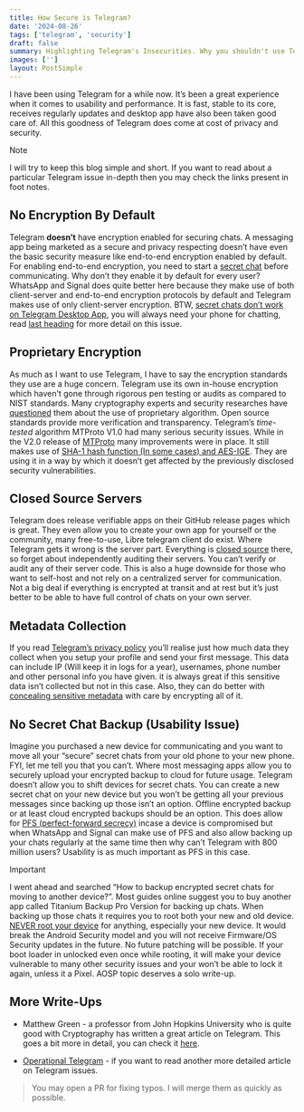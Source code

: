 ```yaml
---
title: How Secure is Telegram?
date: '2024-08-26'
tags: ['telegram', 'security']
draft: false
summary: Highlighting Telegram's Insecurities. Why you shouldn't use Telegram for sensitive conversations.
images: ['']
layout: PostSimple
---
```


<TOCInline toc={props.toc} exclude="Overview" toHeading={4} />

I have been using Telegram for a while now. It’s been a great experience when it comes to usability and performance. It is fast, stable to its core, receives regularly updates and desktop app have also been taken good care of. All this goodness of Telegram does come at cost of privacy and security.

> [!NOTE]
> I will try to keep this blog simple and short. If you want to read about a particular Telegram issue in-depth then you may check the links present in foot notes.

## No Encryption By Default

Telegram **doesn’t** have encryption enabled for securing chats. A messaging app being marketed as a secure and privacy respecting doesn’t have even the basic security measure like end-to-end encryption enabled by default. For enabling end-to-end encryption, you need to start a [secret chat](https://telegram.org/faq#q-how-do-i-start-a-secret-chat) before communicating. Why don’t they enable it by default for every user? WhatsApp and Signal does quite better here because they make use of both client-server and end-to-end encryption protocols by default and Telegram makes use of only client-server encryption. BTW, [secret chats don’t work on Telegram Desktop App](<https://en.wikipedia.org/wiki/Telegram_(software)#Clients>), you will always need your phone for chatting, read [last heading](http://localhost:3000/blog/telegram-security#no-secret-chat-backup-didnt-bothered-to-implement) for more detail on this issue.

## Proprietary Encryption

As much as I want to use Telegram, I have to say the encryption standards they use are a huge concern. Telegram use its own in-house encryption which haven’t gone through rigorous pen testing or audits as compared to NIST standards. Many cryptography experts and security researches have [questioned](<https://en.wikipedia.org/wiki/Telegram_(software)#Security>) them about the use of proprietary algorithm. Open source standards provide more verification and transparency. Telegram’s _time-tested_ algorithm MTProto V1.0 had many serious security issues. While in the V2.0 release of [MTProto](https://core.telegram.org/mtproto#general-description) many improvements were in place. It still makes use of [SHA-1 hash function (In some cases) and AES-IGE](https://core.telegram.org/techfaq#q-do-you-still-use-sha-1). They are using it in a way by which it doesn’t get affected by the previously disclosed security vulnerabilities.

## Closed Source Servers

Telegram does release verifiable apps on their GitHub release pages which is great. They even allow you to create your own app for yourself or the community, many free-to-use, Libre telegram client do exist. Where Telegram gets it wrong is the server part. Everything is [closed source](<https://en.wikipedia.org/wiki/Telegram_(software)#Servers>) there, so forget about independently auditing their servers. You can’t verify or audit any of their server code. This is also a huge downside for those who want to self-host and not rely on a centralized server for communication. Not a big deal if everything is encrypted at transit and at rest but it’s just better to be able to have full control of chats on your own server.

## Metadata Collection

If you read [Telegram’s privacy policy](https://telegram.org/privacy#3-what-personal-data-we-use) you’ll realise just how much data they collect when you setup your profile and send your first message. This data can include IP (Will keep it in logs for a year), usernames, phone number and other personal info you have given. it is always great if this sensitive data isn’t collected but not in this case. Also, they can do better with [concealing sensitive metadata](https://restoreprivacy.com/secure-encrypted-messaging-apps/telegram/) with care by encrypting all of it.

## No Secret Chat Backup (Usability Issue)

Imagine you purchased a new device for communicating and you want to move all your “secure” secret chats from your old phone to your new phone. FYI, let me tell you that you can’t. Where most messaging apps allow you to securely upload your encrypted backup to cloud for future usage. Telegram doesn’t allow you to shift devices for secret chats. You can create a new secret chat on your new device but you won’t be getting all your previous messages since backing up those isn’t an option. Offline encrypted backup or at least cloud encrypted backups should be an option. This does allow for [PFS (perfect-forward secrecy)](https://hide.me/en/blog/perfect-forward-secrecy-what-is-it-exactly/) incase a device is compromised but when WhatsApp and Signal can make use of PFS and also allow backing up your chats regularly at the same time then why can’t Telegram with 800 million users? Usability is as much important as PFS in this case.

> [!IMPORTANT]
> I went ahead and searched “How to backup encrypted secret chats for moving to another device?”. Most guides online suggest you to buy another app called Titanium Backup Pro Version for backing up chats. When backing up those chats it requires you to root both your new and old device. [NEVER root your device](https://support.google.com/accounts/answer/9211246?hl=en) for anything, especially your new device. It would break the Android Security model and you will not receive Firmware/OS Security updates in the future. No future patching will be possible. If your boot loader in unlocked even once while rooting, it will make your device vulnerable to many other security issues and your won’t be able to lock it again, unless it a Pixel. AOSP topic deserves a solo write-up.

## More Write-Ups

- Matthew Green - a professor from John Hopkins University who is quite good with Cryptography has written a great article on Telegram. This goes a bit more in detail, you can check it [here](https://blog.cryptographyengineering.com/2024/08/25/telegram-is-not-really-an-encrypted-messaging-app/).

- [Operational Telegram](https://grugq.tumblr.com/post/133453305233/operational-telegram) - if you want to read another more detailed article on Telegram issues.

> You may open a PR for fixing typos. I will merge them as quickly as possible.

